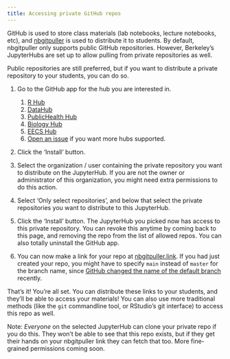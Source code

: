 ```yaml
---
title: Accessing private GitHub repos
---
```


GitHub is used to store class materials (lab notebooks, lecture notebooks, etc), and
[nbgitpuller](https://jupyterhub.github.io/nbgitpuller/) is used to distribute it
to students. By default, nbgitpuller only supports public GitHub repositories. However,
Berkeley's JupyterHubs are set up to allow pulling from private repositories
as well.

Public repositories are still preferred, but if you want to distribute a private repository
to your students, you can do so.

1. Go to the GitHub app for the hub you are interested in.

   1. [R Hub](https://github.com/apps/berkeley-r-hub-private-repo)
   2. [DataHub](https://github.com/apps/berkeley-datahub-private-repo)
   3. [PublicHealth Hub](https://github.com/apps/public-health-datahub-private-repo)
   4. [Biology Hub](https://github.com/apps/berkeley-biology-hub-private-repo)
   5. [EECS Hub](https://github.com/apps/berkeley-eecs-hub-private-repo)
   3. [Open an issue](https://github.com/berkeley-dsep-infra/datahub/issues) if you
      want more hubs supported.

2. Click the 'Install' button.

3. Select the organization / user containing the private repository you want to distribute
   on the JupyterHub. If you are not the owner or administrator of this organization, you might
   need extra permissions to do this action.

4. Select 'Only select repositories', and below that select the private repositories you want
   to distribute to this JupyterHub.

5. Click the 'Install' button. The JupyterHub you picked now has access to this private repository.
   You can revoke this anytime by coming back to this page, and removing the repo from the list of
   allowed repos. You can also totally uninstall the GitHub app.

6. You can now make a link for your repo at [nbgitpuller.link](http://nbgitpuller.link). If you had
   just created your repo, you might have to specify `main` instead of `master` for the branch
   name, since [GitHub changed the name of the default branch](https://github.com/github/renaming)
   recently.

That's it! You're all set. You can distribute these links to your students, and they'll be
able to access your materials! You can also use more traditional methods (like the `git` commandline
tool, or RStudio's git interface) to access this repo as well.

Note: *Everyone* on the selected JupyterHub can clone your private repo if you
do this. They won't be able to see that this repo exists, but if they get their
hands on your nbgitpuller link they can fetch that too. More fine-grained
permissions coming soon.
